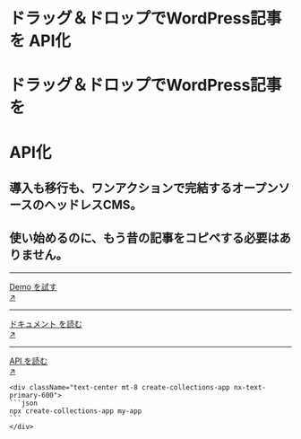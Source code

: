 <div className="grid grid-cols-1 lg:grid-cols-3 gap-8 mt-8 md:mt-20">
  <div className="cols-span-1 lg:col-span-2">
    <div className="block md:hidden mb-8">
      <h1 className="text-4xl font-black leading-narrow">
        <span>ドラッグ＆ドロップでWordPress記事を</span>
        <span className="nx-text-primary-600">API化</span>
      </h1>
    </div>
    <div className="hidden md:block mb-12">
      <h1 className="text-7xxl font-black leading-narrow">ドラッグ＆ドロップでWordPress記事を</h1>
      <h1 className="text-7xxl font-black nx-text-primary-600 leading-narrow">API化</h1>
    </div>
    <h2 className="text-lg leading-relaxed">
      導入も移行も、ワンアクションで完結するオープンソースのヘッドレスCMS。
    </h2>
    <h2 className="text-lg mt-1 leading-relaxed">
      使い始めるのに、もう昔の記事をコピペする必要はありません。
    </h2>

  </div>
  <div className="mt-4">
    <hr />
    <a target="_blank" href="https://demo.collections.dev/admin/" rel="dofollow" className="hover:nx-text-primary-600 hover:underline">
      <div className="flex py-5">
        <div className="flex-auto">Demo を試す</div>
        <div className="flex-none">↗</div>
      </div>
    </a>
    <hr />
    <a href="docs/home" className="hover:nx-text-primary-600 hover:underline">
      <div className="flex py-5">
        <div className="flex-auto">ドキュメント を読む</div>
        <div className="flex-none">↗</div>
      </div>
    </a>
    <hr />
    <a href="reference/api" className="hover:nx-text-primary-600 hover:underline">
      <div className="flex py-5">
        <div className="flex-auto">API を読む</div>
        <div className="flex-none">↗</div>
      </div>
    </a>

    <div className="text-center mt-8 create-collections-app nx-text-primary-600">
    ```json
    npx create-collections-app my-app
    ```
    </div>

  </div>
</div>
